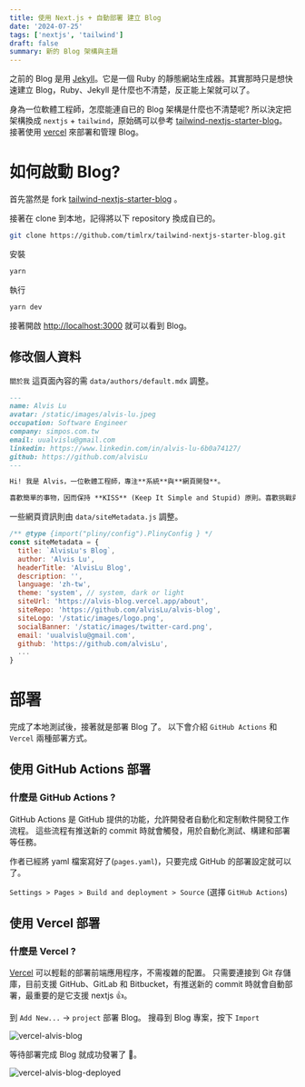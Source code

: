 ```yaml
---
title: 使用 Next.js + 自動部署 建立 Blog
date: '2024-07-25'
tags: ['nextjs', 'tailwind']
draft: false
summary: 新的 Blog 架構與主題
---
```


之前的 Blog 是用 [Jekyll](https://jekyllrb.com/)。它是一個 Ruby 的靜態網站生成器。其實那時只是想快速建立 Blog，Ruby、Jekyll 是什麼也不清楚，反正能上架就可以了。

身為一位軟體工程師，怎麼能連自已的 Blog 架構是什麼也不清楚呢? 所以決定把架構換成 `nextjs` + `tailwind`，原始碼可以參考 [tailwind-nextjs-starter-blog](https://github.com/timlrx/tailwind-nextjs-starter-blog)。
接著使用 [vercel](https://vercel.com/) 來部署和管理 Blog。

# 如何啟動 Blog?

首先當然是 fork [tailwind-nextjs-starter-blog](https://github.com/timlrx/tailwind-nextjs-starter-blog) 。

接著在 clone 到本地，記得將以下 repository 換成自已的。

```bash
git clone https://github.com/timlrx/tailwind-nextjs-starter-blog.git
```

安裝

```bash
yarn
```

執行

```bash
yarn dev
```

接著開啟 [http://localhost:3000](http://localhost:3000) 就可以看到 Blog。

## 修改個人資料

`關於我` 這頁面內容的需 `data/authors/default.mdx` 調整。

```markdown
---
name: Alvis Lu
avatar: /static/images/alvis-lu.jpeg
occupation: Software Engineer
company: simpos.com.tw
email: uualvislu@gmail.com
linkedin: https://www.linkedin.com/in/alvis-lu-6b0a74127/
github: https://github.com/alvisLu
---

Hi! 我是 Alvis，一位軟體工程師，專注**系統**與**網頁開發**。

喜歡簡單的事物，因而保持 **KISS** (Keep It Simple and Stupid) 原則。喜歡挑戰與學習新的事物，這裡會分享和記錄一些學習到技術。
```

一些網頁資訊則由 `data/siteMetadata.js` 調整。

```javascript
/** @type {import("pliny/config").PlinyConfig } */
const siteMetadata = {
  title: `AlvisLu's Blog`,
  author: 'Alvis Lu',
  headerTitle: 'AlvisLu Blog',
  description: '',
  language: 'zh-tw',
  theme: 'system', // system, dark or light
  siteUrl: 'https://alvis-blog.vercel.app/about',
  siteRepo: 'https://github.com/alvisLu/alvis-blog',
  siteLogo: '/static/images/logo.png',
  socialBanner: '/static/images/twitter-card.png',
  email: 'uualvislu@gmail.com',
  github: 'https://github.com/alvisLu',
  ...
}
```

# 部署

完成了本地測試後，接著就是部署 Blog 了。
以下會介紹 `GitHub Actions` 和 `Vercel` 兩種部署方式。

## 使用 GitHub Actions 部署

### 什麼是 GitHub Actions ?

GitHub Actions 是 GitHub 提供的功能，允許開發者自動化和定制軟件開發工作流程。
這些流程有推送新的 commit 時就會觸發，用於自動化測試、構建和部署等任務。

作者已經將 yaml 檔案寫好了(`pages.yaml`)，只要完成 GitHub 的部署設定就可以了。

`Settings > Pages > Build and deployment > Source` (選擇 `GitHub Actions`)

## 使用 Vercel 部署

### 什麼是 Vercel ?

[Vercel](https://vercel.com/) 可以輕鬆的部署前端應用程序，不需複雜的配置。
只需要連接到 Git 存儲庫，目前支援 GitHub、GitLab 和 Bitbucket，有推送新的 commit 時就會自動部署，最重要的是它支援 nextjs 👍。

到 `Add New...` -> `project` 部署 Blog。
搜尋到 Blog 專案，按下 `Import`

![vercel-alvis-blog](/static/images/2024-new-blog-style/vercel-alvis-blog.png)

等待部署完成 Blog 就成功發署了 🥳。

![vercel-alvis-blog-deployed](/static/images/2024-new-blog-style/vercel-alvis-blog-deployed.png)
